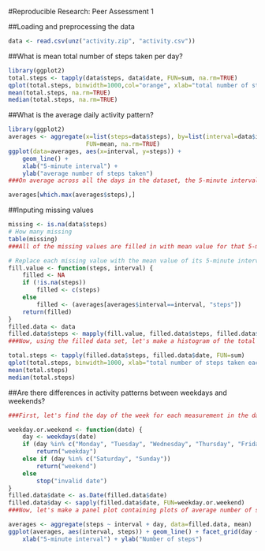 #Reproducible Research: Peer Assessment 1

##Loading and preprocessing the data


```r
data <- read.csv(unz("activity.zip", "activity.csv"))
```

##What is mean total number of steps taken per day?

```r
library(ggplot2)
total.steps <- tapply(data$steps, data$date, FUN=sum, na.rm=TRUE)
qplot(total.steps, binwidth=1000,col="orange", xlab="total number of steps taken each day")
mean(total.steps, na.rm=TRUE)
median(total.steps, na.rm=TRUE)
```

##What is the average daily activity pattern?
```r
library(ggplot2)
averages <- aggregate(x=list(steps=data$steps), by=list(interval=data$interval),
                      FUN=mean, na.rm=TRUE)
ggplot(data=averages, aes(x=interval, y=steps)) +
    geom_line() +
    xlab("5-minute interval") +
    ylab("average number of steps taken")
###On average across all the days in the dataset, the 5-minute interval contains the maximum number of steps?

averages[which.max(averages$steps),]

```

##Inputing missing values
```r
missing <- is.na(data$steps)
# How many missing
table(missing)
###All of the missing values are filled in with mean value for that 5-minute interval.

# Replace each missing value with the mean value of its 5-minute interval
fill.value <- function(steps, interval) {
    filled <- NA
    if (!is.na(steps))
        filled <- c(steps)
    else
        filled <- (averages[averages$interval==interval, "steps"])
    return(filled)
}
filled.data <- data
filled.data$steps <- mapply(fill.value, filled.data$steps, filled.data$interval)
###Now, using the filled data set, let's make a histogram of the total number of steps taken each day and calculate the mean and median total number of steps.

total.steps <- tapply(filled.data$steps, filled.data$date, FUN=sum)
qplot(total.steps, binwidth=1000, xlab="total number of steps taken each day")
mean(total.steps)
median(total.steps)
```

##Are there differences in activity patterns between weekdays and weekends?
```r
###First, let's find the day of the week for each measurement in the dataset. In this part, we use the dataset with the filled-in values.

weekday.or.weekend <- function(date) {
    day <- weekdays(date)
    if (day %in% c("Monday", "Tuesday", "Wednesday", "Thursday", "Friday"))
        return("weekday")
    else if (day %in% c("Saturday", "Sunday"))
        return("weekend")
    else
        stop("invalid date")
}
filled.data$date <- as.Date(filled.data$date)
filled.data$day <- sapply(filled.data$date, FUN=weekday.or.weekend)
###Now, let's make a panel plot containing plots of average number of steps taken on weekdays and weekends.

averages <- aggregate(steps ~ interval + day, data=filled.data, mean)
ggplot(averages, aes(interval, steps)) + geom_line() + facet_grid(day ~ .) +
    xlab("5-minute interval") + ylab("Number of steps")
```
